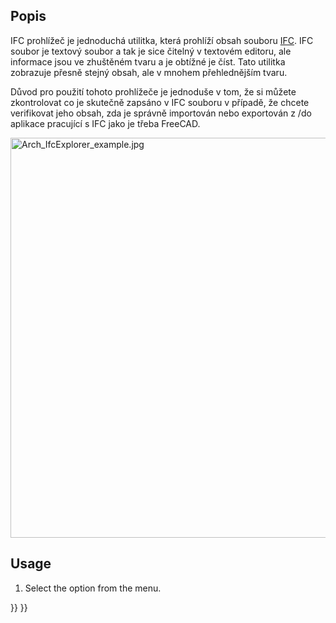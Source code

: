 <languages/>

<div class="mw-translate-fuzzy">
{{docnav/cs|[[Arch_Check/cs|Check]]|[[Arch_ToggleIfcBrepFlag/cs|Toggle IFC Brep flag]]|[[Arch_Workbench/cs|Arch]]|IconL=Arch_Check.svg |IconC=Workbench_Arch.svg |IconR=Arch_ToggleIfcBrepFlag.svg}}
</div>

<div class="mw-translate-fuzzy">
{{GuiCommand/cs
|Name=Arch IfcExplorer
|Name/cs=Architektura IfcProhlážeč
|MenuLocation=Arch → Utilities → Ifc Explorer
|Workbenches=[[Arch_Workbench/cs|Architektura]]
|SeeAlso=[[Arch IFC]]
}}
</div>

<span id="Description"></span>
==Popis==

<div class="mw-translate-fuzzy">
IFC prohlížeč je jednoduchá utilitka, která prohlíží obsah souboru [[Arch IFC/cs|IFC]]. IFC soubor je textový soubor a tak je sice čitelný v textovém editoru, ale informace jsou ve zhuštěném tvaru a je obtížné je číst. Tato utilitka zobrazuje přesně stejný obsah, ale v mnohem přehlednějším tvaru.
</div>

<div class="mw-translate-fuzzy">
Důvod pro použití tohoto prohlížeče je jednoduše v tom, že si můžete zkontrolovat co je skutečně zapsáno v IFC souboru v případě, že chcete verifikovat jeho obsah, zda je správně importován nebo exportován z /do aplikace pracující s IFC jako je třeba FreeCAD.
</div> 

[[Image:Arch IfcExplorer example.jpg|640px]]
{{Caption|IFC Explorer with several properties}}

==Usage==

# Select the {{MenuCommand|Utils → [[Image:BIM_IfcExplorer.svg|16px]] IFC Explorer}} option from the menu.


<div class="mw-translate-fuzzy">
{{docnav/cs|[[Arch_Check/cs|Check]]|[[Arch_ToggleIfcBrepFlag/cs|Toggle IFC Brep flag]]|[[Arch_Workbench/cs|Arch]]|IconL=Arch_Check.svg |IconC=Workbench_Arch.svg |IconR=Arch_ToggleIfcBrepFlag.svg}}
</div>

{{BIM_Tools_navi{{#translation:}}}}
{{Userdocnavi{{#translation:}}}}